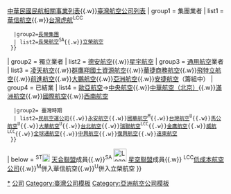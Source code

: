 {{Navbox
| name   = 中華民國航空公司
| title  = {{Flagicon|TWN}} [[中華民國]]（[[臺灣]]）[[臺灣航空公司列表|航空公司]]
| state  = collapsed
| above  = 主管機關：[[交通部民航局]]{{.w}}[[中華民國民航相關事業列表]]{{.w}}[[臺灣航空公司列表]]
| group1 = 集團業者
| list1  = {{Navbox subgroup
   |groupstyle = text-align:left
   |group1=[[華航集團]]
   | list1=[[中華航空]]<sup>ST</sup>{{.w}}[[華信航空]]{{.w}}[[台灣虎航]]<sup>LCC</sup>
   |group2=[[長榮集團]]
   | list2=[[長榮航空]]<sup>SA</sup>{{.w}}[[立榮航空]]
  }}
| group2 = 獨立業者
| list2  = [[德安航空]]{{.w}}[[星宇航空]]
| group3 = [[通用航空]]業者
| list3  = [[凌天航空]]{{.w}}[[群鷹翔國土資源航空]]{{.w}}[[華捷商務航空]]{{.w}}[[飛特立航空]]{{.w}}[[前進航空]]{{.w}}[[大鵬航空]]{{.w}}[[亞洲航空 (臺灣)|亞洲航空]]{{.w}}[[安捷飛航訓練中心|安捷航空]]（籌組中）
| group4 = 已結業
| list4  = {{Navbox subgroup
   |group1=大陸時期
   | list1=[[中國航空]]{{.w}}[[歐亞航空]]→[[中央航空]]{{.w}}[[中華航空 (1938-1945年)|中華航空（北京）]]{{.w}}[[滿洲航空]]{{.w}}[[國際航空株式會社|國際航空]]{{.w}}[[西南航空公司 (中華民國)|西南航空]]
   |group2= 臺灣時期
   | list2=[[民航空運公司]]{{.w}}[[永安航空]]{{.w}}[[國華航空]]<sup>M</sup>{{.w}}[[台灣航空]]<sup>U</sup>{{.w}}[[馬公航空]]<sup>U</sup>{{.w}}[[大華航空]]<sup>U</sup>{{.w}}[[台北航空]]{{.w}}[[瑞聯航空]]<sup>LCC</sup>{{.w}}[[金鷹航空]]{{.w}}[[威航]]<sup>LCC</sup>{{.w}}[[全球通航空]]{{.w}}[[中興航空]]{{.w}}[[復興航空]]{{.w}}[[遠東航空]]
  }}
| below = <sup>ST</sup>[[File:Skyteam Logo 001.svg|18px]] [[天合聯盟]]成員{{.w}}<sup>SA</sup> [[File:Logo of Star Alliance.svg|30px]] [[星空聯盟]]成員{{.w}} <sup>LCC</sup>[[低成本航空公司]]{{.w}}<sup>M</sup>併入華信航空{{.w}}<sup>U</sup>併入立榮航空
}}<noinclude>
[[Category:台灣航空公司|*]]
[[Category:台灣航空模板|公司]]
[[Category:臺灣公司模板]]
[[Category:亞洲航空公司模板]]
</noinclude>